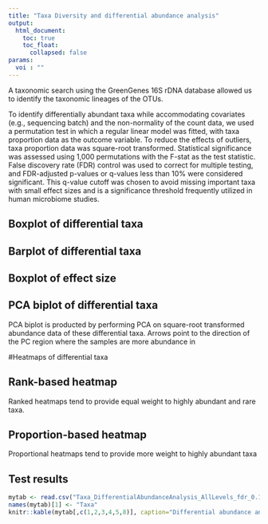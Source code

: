 ```yaml
---
title: "Taxa Diversity and differential abundance analysis"
output:
  html_document:
    toc: true
    toc_float:
      collapsed: false
params:
  voi : ""
---
```


A taxonomic search using the GreenGenes 16S rDNA database allowed us to identify the taxonomic lineages of the OTUs.

To identify differentially abundant taxa while accommodating covariates (e.g., sequencing batch) and the non-normality of the count data, we used a permutation test in which a regular linear model was fitted, with taxa proportion data as the outcome variable. To reduce the effects of outliers, taxa proportion data was square-root transformed. Statistical significance was assessed using 1,000 permutations with the F-stat as the test statistic. False discovery rate (FDR) control was used to correct for multiple testing, and FDR-adjusted p-values or q-values less than 10% were considered significant. This q-value cutoff was chosen to avoid missing important taxa with small effect sizes and is a significance threshold frequently utilized in human microbiome studies. 

## Boxplot of differential taxa

<div>
<object data="Taxa_DifferentialAbundance_AbundanceBoxplot_sqrt_fdr_0.1_perm_.pdf" type="application/pdf" width="900" height="600">
</object>
</div>

## Barplot of differential taxa
<div>
<object data="Taxa_DifferentialAbundance_AbundanceBarplot_sqrt_fdr_0.1_perm_.pdf" type="application/pdf" width="900" height="600">
</object>
</div>

## Boxplot of effect size

<div>
<object data="Taxa_DifferentialAbundance_logPBarplot_fdr_0.1_perm_.pdf" type="application/pdf" width="900" height="600">
</object>
</div>

## PCA biplot of differential taxa

PCA biplot is producted by performing PCA on square-root transformed abundance data of these differential taxa. Arrows point to the direction of the PC region where the samples are more abundance in 

<div>
<object data="Taxa_Biplot_fdr_0.1_perm.pdf" type="application/pdf" width="900" height="600">
</object>
</div>

#Heatmaps of differential taxa

## Rank-based heatmap

Ranked heatmaps tend to provide equal weight to highly abundant and rare taxa.

<div>
<object data="Taxa_Heatmap_All_fdr_0.1_Rank_perm.pdf" type="application/pdf" width="900" height="600">
</object>
</div>

## Proportion-based heatmap

Proportional heatmaps tend to provide more weight to highly abundant taxa

<div>
<object data="Taxa_Heatmap_All_fdr_0.1_perm.pdf" type="application/pdf" width="900" height="600">
</object>
</div>

<!-- regular html comment 
####Cladogram

#####<div>
#####<object data="Figures/cladogram.pdf" width="900" height="600">
#####</object>
#####</div>
--> 
## Test results
```r
mytab <- read.csv("Taxa_DifferentialAbundanceAnalysis_AllLevels_fdr_0.1_perm.csv", head=TRUE, sep=",")
names(mytab)[1] <- "Taxa"
knitr::kable(mytab[,c(1,2,3,4,5,8)], caption="Differential abundance analysis for all levels")
```
